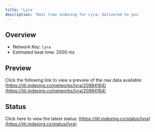 ```yaml
---
title: 'Lyra'
description: 'Real time indexing for Lyra; delivered to you'
---
```


## Overview
- Network Key: `lyra`
- Estimated beat time: 2000 ms

## Preview
Click the following link to view a preview of the raw data available: [https://jiti.indexing.co/networks/lyra/20984164](https://jiti.indexing.co/networks/lyra/20984164)

## Status
Click here to view the latest status: [https://jiti.indexing.co/status/lyra](https://jiti.indexing.co/status/lyra)
